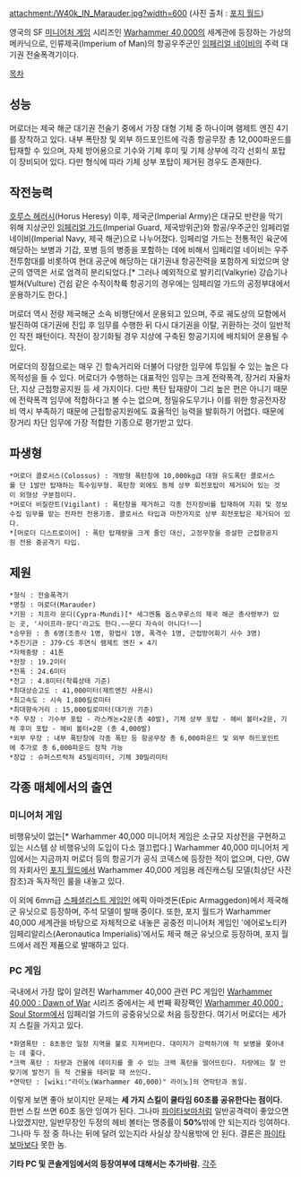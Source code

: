 {{{+1 '''Marauder'''}}}

attachment:/W40k_IN_Marauder.jpg?width=600
(사진 출처 : [http://www.forge-world.co.uk 포지 월드])

영국의 SF [[미니어처 게임]] 시리즈인 [[Warhammer 40,000]]의 세계관에 등장하는 가상의 메카닉으로, 인류제국(Imperium of Man)의 항공우주군인 [[임페리얼 네이비]]의 주력 대기권 전술폭격기이다. 

[[목차]]

== 성능 ==
머로더는 제국 해군 대기권 전술기 중에서 가장 대형 기체 중 하나이며 램제트 엔진 4기를 장착하고 있다. 내부 폭탄창 및 외부 하드포인트에 각종 항공무장 총 12,000파운드를 탑재할 수 있으며, 자체 방어용으로 기수와 기체 후미 및 기체 상부에 각각 선회식 포탑이 장비되어 있다. 다만 형식에 따라 기체 상부 포탑이 제거된 경우도 존재한다. 

== 작전능력 ==
[[호루스 헤러시]](Horus Heresy) 이후, 제국군(Imperial Army)은 대규모 반란을 막기 위해 지상군인 [[임페리얼 가드]](Imperial Guard, 제국방위군)와 항공/우주군인 임페리얼 네이비(Imperial Navy, 제국 해군)으로 나누어졌다. 임페리얼 가드는 전통적인 육군에 해당하는 보병과 기갑, 포병 등의 병종을 포함하는 데에 비해서 임페리얼 네이비는 우주 전투함대를 비롯하여 현대 공군에 해당하는 대기권내 항공전력을 포함하게 되었으며 양군의 영역은 서로 엄격히 분리되었다.[* 그러나 예외적으로 발키리(Valkyrie) 강습기나 벌쳐(Vulture) 건쉽 같은 수직이착륙 항공기의 경우에는 임페리얼 가드의 공정부대에서 운용하기도 한다.]

머로더 역시 전량 제국해군 소속 비행단에서 운용되고 있으며, 주로 궤도상의 모함에서 발진하여 대기권에 진입 후 임무를 수행한 뒤 다시 대기권을 이탈, 귀환하는 것이 일반적인 작전 패턴이다. 작전이 장기화될 경우 지상에 구축된 항공기지에 배치되어 운용될 수 있다. 

머로더의 장점으로는 매우 긴 항속거리와 더불어 다양한 임무에 투입될 수 있는 높은 다목적성을 들 수 있다. 머로더가 수행하는 대표적인 임무는 크게 전략폭격, 장거리 자율차단, 지상 근접항공지원 등 세 가지이다. 다만 폭탄 탑재량이 그리 높은 편은 아니기 때문에 전략폭격 임무에 적합하다고 볼 수는 없으며, 정밀유도무기나 이를 위한 항공전자장비 역시 부족하기 때문에 근접항공지원에도 효율적인 능력을 발휘하기 어렵다. 때문에 장거리 차단 임무에 가장 적합한 기종으로 평가받고 있다. 

== 파생형 ==
 *머로더 콜로서스(Colossus) : 개방형 폭탄창에 10,000kg급 대형 유도폭탄 콜로서스를 단 1발만 탑재하는 특수임무형. 폭탄창 외에도 동체 상부 회전포탑이 제거되어 있는 것이 외형상 구분점이다.
 *머로더 비질란트(Vigilant) : 폭탄창을 제거하고 각종 전자장비를 탑재하여 지휘 및 정보수집 임무를 맡는 전자전 전용기종. 콜로서스 타입과 마찬가지로 상부 회전포탑은 제거되어 있다.
 *[머로더 디스트로이어] : 폭탄 탑재량을 크게 줄인 대신, 고정무장을 증설한 근접항공지원 전용 중공격기 타입.

== 제원 ==
 *형식 : 전술폭격기
 *명칭 : 머로더(Marauder)
 *기원 : 치프라 문디(Cypra-Mundi)[* 세그멘툼 옵스쿠루스의 제국 해군 총사령부가 있는 곳, '사이프라-문디'라고도 한다.~~문디 자슥이 아니다!~~]
 *승무원 : 총 6명(조종사 1명, 항법사 1명, 폭격수 1명, 근접방어화기 사수 3명)
 *추진기관 : J79-CS 후연식 램제트 엔진 × 4기
 *자체중량 : 41톤
 *전장 : 19.2미터
 *전폭 : 24.6미터
 *전고 : 4.8미터(착륙상태 기준)
 *최대상승고도 : 41,000미터(제트엔진 사용시)
 *최고속도 : 시속 1,800킬로미터
 *최대항속거리 : 15,000킬로미터(대기권 기준)
 *주 무장 : 기수부 포탑 - 라스캐논×2문(총 40발), 기체 상부 포탑 - 헤비 볼터×2문, 기체 후미 포탑 - 헤비 볼터×2문 (총 4,000발)
 *외부 무장 : 내부 폭탄창에 각종 폭탄 등 항공무장 총 6,000파운드 및 외부 하드포인트에 추가로 총 6,000파운드 장착 가능
 *장갑 : 슈퍼스트럭쳐 45밀리미터, 기체 30밀리미터


== 각종 매체에서의 출연 ==
=== 미니어처 게임 ===
비행유닛이 없는[* Warhammer 40,000 미니어처 게임은 소규모 지상전을 구현하고 있는 시스템 상 비행유닛의 도입이 다소 껄끄럽다.] Warhammer 40,000 미니어처 게임에서는 지금까지 머로더 등의 항공기가 공식 코덱스에 등장한 적이 없으며, 다만, GW의 자회사인 [[포지 월드]]에서 Warhammer 40,000 게임용 레진캐스팅 모델(최상단 사진 참조)과 독자적인 룰을 내놓고 있다. 

이 외에 6mm급 [[스페셜리스트 게임]]인 에픽 아마겟돈(Epic Armaggedon)에서 제국해군 유닛으로 등장하며, 주석 모델이 발매 중이다. 또한, 포지 월드가 Warhammer 40,000 세계관을 바탕으로 자체적으로 내놓은 공중전 미니어처 게임인 '에어로노티카 임페리알리스(Aeronautica Imperialis)'에서도 제국 해군 유닛으로 등장하며, 포지 월드에서 레진 제품으로 발매하고 있다.

=== PC 게임 ===
국내에서 가장 많이 알려진 Warhammer 40,000 관련 PC 게임인 [[Warhammer 40,000 : Dawn of War]] 시리즈 중에서는 세 번째 확장팩인 [[Warhammer 40,000 : Soul Storm]]에서 임페리얼 가드의 공중유닛으로 처음 등장한다. 
여기서 머로더는 세가지 스킬을 가지고 있다.
 *화염폭탄 : 8초동안 일정 지역을 불로 지져버린다. 대미지가 강력하기에 적 보병을 쫓아내는 데 좋다.
 *크랙 폭탄 : 차량과 건물에 데미지를 줄 수 있는 크랙 폭탄을 떨어뜨린다. 차량에는 잘 안맞기에 발전기 등 적 건물을 테러할 때 쓰인다.
 *연막탄 : [wiki:"라이노(Warhammer 40,000)" 라이노]의 연막탄과 동일.

이렇게 보면 좋아 보이지만 문제는 '''세 가지 스킬이 쿨타임 60초를 공유한다는 점이다.''' 한번 스킬 쓰면 60초 동안 잉여가 된다. 그나마 [[파이타보마]]처럼 일반공격력이 좋았으면 나았겠지만, 일반무장인 두정의 헤비 볼터는 명중률이 '''50%'''밖에 안 되는지라 잉여하다. 그나마 두 정 중 하나는 뒤에 달려 있는지라 사실상 장식용밖에 안 된다. 결론은 [[파이타 보마]]보다 못한 놈.

'''기타 PC 및 콘솔게임에서의 등장여부에 대해서는 추가바람.'''
[[각주]]
